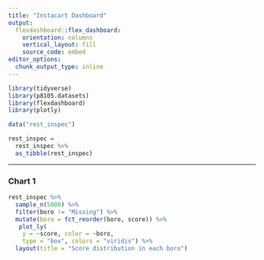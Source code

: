 ```yaml
---
title: "Instacart Dashboard"
output: 
  flexdashboard::flex_dashboard:
    orientation: columns
    vertical_layout: fill
    source_code: embed
editor_options: 
  chunk_output_type: inline
---
```


```r
library(tidyverse)
library(p8105.datasets)
library(flexdashboard)
library(plotly)
```


```r
data("rest_inspec")

rest_inspec = 
  rest_inspec %>% 
  as_tibble(rest_inspec)
```


-------------------------------------------------------------------------------

### Chart 1

```r
rest_inspec %>%
  sample_n(5000) %>%
  filter(boro != "Missing") %>%
  mutate(boro = fct_reorder(boro, score)) %>%
   plot_ly(
    y = ~score, color = ~boro,
    type = "box", colors = "viridis") %>%
  layout(title = "Score distribution in each boro")

```


